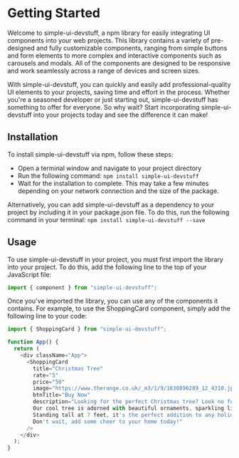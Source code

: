 # Getting Started

Welcome to simple-ui-devstuff, a npm library for easily integrating UI components into your web projects. This library contains a variety of pre-designed and fully customizable components, ranging from simple buttons and form elements to more complex and interactive components such as carousels and modals. All of the components are designed to be responsive and work seamlessly across a range of devices and screen sizes.

With simple-ui-devstuff, you can quickly and easily add professional-quality UI elements to your projects, saving time and effort in the process. Whether you're a seasoned developer or just starting out, simple-ui-devstuff has something to offer for everyone. So why wait? Start incorporating simple-ui-devstuff into your projects today and see the difference it can make!

## Installation

To install simple-ui-devstuff via npm, follow these steps:

- Open a terminal window and navigate to your project directory
- Run the following command: `npm install simple-ui-devstuff`
- Wait for the installation to complete. This may take a few minutes depending on your network connection and the size of the package.

Alternatively, you can add simple-ui-devstuff as a dependency to your project by including it in your package.json file. To do this, run the following command in your terminal: `npm install simple-ui-devstuff --save`

## Usage

To use simple-ui-devstuff in your project, you must first import the library into your project. To do this, add the following line to the top of your JavaScript file:

```js filename="App.js" {1} copy
import { component } from "simple-ui-devstuff";
```

Once you've imported the library, you can use any of the components it contains. For example, to use the ShoppingCard component, simply add the following line to your code:

```js filename="App.js" {1,6,7,8,9,10,11,12,13,14,15,16} copy
import { ShoppingCard } from "simple-ui-devstuff";

function App() {
  return (
    <div className="App">
      <ShoppingCard
        title="Christmas Tree"
        rate="5"
        price="50"
        image="https://www.therange.co.uk/_m3/1/9/1630896289_12_4310.jpg"
        btnTitle="Buy Now"
        description="Looking for the perfect Christmas tree? Look no further! 
        Our cool tree is adorned with beautiful ornaments, sparkling lights, and a star on top.
        Standing tall at 7 feet, it's the perfect addition to any holiday decor. 
        Don't wait, add some cheer to your home today!"
      />
    </div>
  );
}
```
